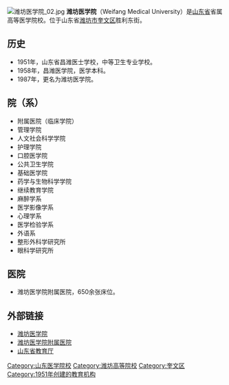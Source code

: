 {{dead end|time=2016-05-04T18:26:58+00:00}}
{{unreferenced|time=2015-09-18T05:31:43+00:00}}[[File:潍坊医学院_02.jpg|thumb]]
{{coord|36.705249|N|119.126167|E|display=title}}
'''潍坊医学院'''（Weifang Medical University）是[[山东省|山东省]]省属高等医学院校。位于山东省[[潍坊市|潍坊市]][[奎文区|奎文区]]胜利东街。

==历史==
* 1951年，山东省昌潍医士学校，中等卫生专业学校。
* 1958年，昌潍医学院，医学本科。
* 1987年，更名为潍坊医学院。

==院（系）==
* 附属医院（临床学院）
* 管理学院
* 人文社会科学学院
* 护理学院
* 口腔医学院
* 公共卫生学院
* 基础医学院
* 药学与生物科学学院
* 继续教育学院
* 麻醉学系
* 医学影像学系
* 心理学系
* 医学检验学系
* 外语系
* 整形外科学研究所
* 眼科学研究所

==医院==
* 潍坊医学院附属医院，650余张床位。

==外部链接==
* [http://www.wfmc.edu.cn/ 潍坊医学院] {{Wayback|url=http://www.wfmc.edu.cn/ |date=20100209053520 }}
* [http://www.wyfy.cn/  潍坊医学院附属医院] {{Wayback|url=http://www.wyfy.cn/ |date=20210129022844 }}
* [https://web.archive.org/web/20070330055018/http://www.sdpec.edu.cn/sdedu_bkyx/sdedu_wfyx/default.htm 山东省教育厅]

{{山东高等院校|nocat}}

[[Category:山东医学院校|Category:山东医学院校]]
[[Category:潍坊高等院校|Category:潍坊高等院校]]
[[Category:奎文区|Category:奎文区]]
[[Category:1951年创建的教育机构|Category:1951年创建的教育机构]]